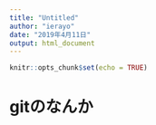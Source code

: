 ```yaml
---
title: "Untitled"
author: "ierayo"
date: "2019年4月11日"
output: html_document
---
```


```r
knitr::opts_chunk$set(echo = TRUE)
```

# gitのなんか
